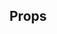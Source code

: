 
<Meta title="Message" component={Message} />

<Canvas>
  <Story name="default">
    <Message
      from="Colton Travers"
      message="This is some boilerplate text here. And some more. How long will it
          go? Nobody knows, but it's getting alittle long now. Ahhhh it's
          getting pretty long."
    />
    <Message
      from="Colton Travers"
      message="This is some boilerplate text here. And some more. How long will it
          go? Nobody knows, but it's getting alittle long now. Ahhhh it's
          getting pretty long."
      fromMe
    />
  </Story>
</Canvas>

## Props

<Props of={Message} />

